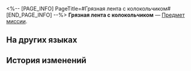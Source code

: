 <%-- [PAGE_INFO]
PageTitle=#Грязная лента с колокольчиком#
[END_PAGE_INFO] --%>
{{Предмет Инфобокс
|id          = 140139
|Изображение = Предмет Грязная лента с колокольчиком.png
|Тип         = Предмет миссии
|Инвентарь   = Миссии
|Редкость    = 3
|Эффект      = 
|Описание    = Белая лента, испачканная до неузнаваемости неведомой гадостью.<br />К концу тонкой плетёной ткани прикреплён колокольчик, и его перезвон ведёт слепую девушку сквозь тьму.
}}
{{Описание|''«Этот звон... Старшая сестра, ты вернулась?..»''}}
'''Грязная лента с колокольчиком''' — [[Предмет миссии]].

==На других языках==
{{На других языках
|en   = Dirty Ribbon Tied to a Bell
|zhs  = 饰有铃铛的肮脏缎带
|zht  = 飾有鈴鐺的骯髒緞帶
|ja   = 鈴が飾られてある汚いリボン
|ko   = 방울로 장식된 더러운 리본
|es   = Lazo con cascabel sucio
|fr   = Ruban sale attaché à une cloche
|ru   = Грязная лента с колокольчиком
|th   = ริบบิ้นสกปรกที่ประดับด้วยกระดิ่ง
|vi   = Dây Đai Bẩn Đính Chuông
|de   = Schmutziges Band mit Glöckchen
|id   = Pita Kotor Berlonceng
|pt   = Faixa Suja Amarrada em Um Sino
}}

==История изменений==
{{История изменений|3.5}}